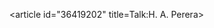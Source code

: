 <article id="36419202" title=Talk:H. A. Perera>
	<talkpage id="36419202" title="Talk:H. A. Perera">
{{WikiProject Biography
|living=no
|class=|listas=Perera, H. A.}}
{{WikiProject Sri Lanka|class=Stub|importance=Low}}
	</talkpage>
</article>